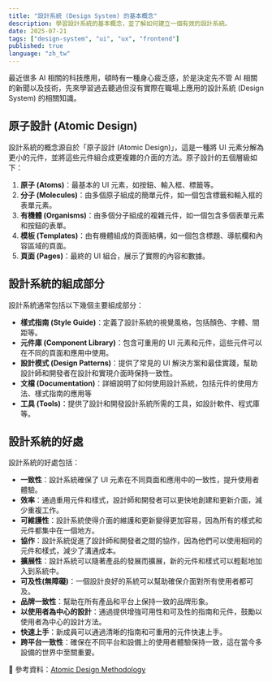 ```yaml
---
title: "設計系統 (Design System) 的基本概念"
description: 學習設計系統的基本概念，並了解如何建立一個有效的設計系統。
date: 2025-07-21
tags: ["design-system", "ui", "ux", "frontend"]
published: true
language: "zh_tw"
---
```


最近很多 AI 相關的科技應用，頓時有一種身心疲乏感，於是決定先不管 AI 相關的新聞以及技術，先來學習過去聽過但沒有實際在職場上應用的設計系統 (Design System) 的相關知識。

## 原子設計 (Atomic Design)

設計系統的概念源自於「原子設計 (Atomic Design)」，這是一種將 UI 元素分解為更小的元件，並將這些元件組合成更複雜的介面的方法。原子設計的五個層級如下：

1. **原子 (Atoms)**：最基本的 UI 元素，如按鈕、輸入框、標籤等。
2. **分子 (Molecules)**：由多個原子組成的簡單元件，如一個包含標籤和輸入框的表單元素。
3. **有機體 (Organisms)**：由多個分子組成的複雜元件，如一個包含多個表單元素和按鈕的表單。
4. **模板 (Templates)**：由有機體組成的頁面結構，如一個包含標題、導航欄和內容區域的頁面。
5. **頁面 (Pages)**：最終的 UI 組合，展示了實際的內容和數據。

## 設計系統的組成部分

設計系統通常包括以下幾個主要組成部分：

- **樣式指南 (Style Guide)**：定義了設計系統的視覺風格，包括顏色、字體、間距等。
- **元件庫 (Component Library)**：包含可重用的 UI 元素和元件，這些元件可以在不同的頁面和應用中使用。
- **設計模式 (Design Patterns)**：提供了常見的 UI 解決方案和最佳實踐，幫助設計師和開發者在設計和實現介面時保持一致性。
- **文檔 (Documentation)**：詳細說明了如何使用設計系統，包括元件的使用方法、樣式指南的應用等
- **工具 (Tools)**：提供了設計和開發設計系統所需的工具，如設計軟件、程式庫等。

## 設計系統的好處

設計系統的好處包括：

- **一致性**：設計系統確保了 UI 元素在不同頁面和應用中的一致性，提升使用者體驗。
- **效率**：通過重用元件和樣式，設計師和開發者可以更快地創建和更新介面，減少重複工作。
- **可維護性**：設計系統使得介面的維護和更新變得更加容易，因為所有的樣式和元件都集中在一個地方。
- **協作**：設計系統促進了設計師和開發者之間的協作，因為他們可以使用相同的元件和樣式，減少了溝通成本。
- **擴展性**：設計系統可以隨著產品的發展而擴展，新的元件和樣式可以輕鬆地加入到系統中。
- **可及性(無障礙)**：一個設計良好的系統可以幫助確保介面對所有使用者都可及。
- **品牌一致性**：幫助在所有產品和平台上保持一致的品牌形象。
- **以使用者為中心的設計**：通過提供增強可用性和可及性的指南和元件，鼓勵以使用者為中心的設計方法。
- **快速上手**：新成員可以通過清晰的指南和可重用的元件快速上手。
- **跨平台一致性**：確保在不同平台和設備上的使用者體驗保持一致，這在當今多設備的世界中至關重要。

📓 參考資料：[Atomic Design Methodology](https://atomicdesign.bradfrost.com/chapter-2/)
